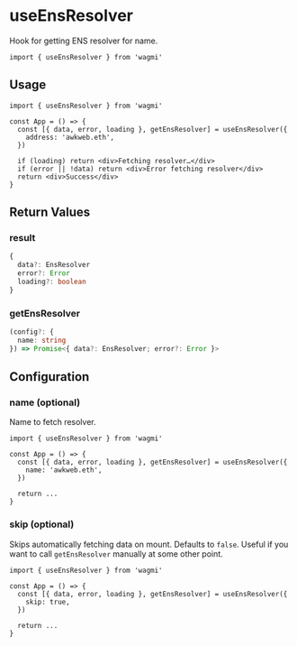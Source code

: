 # useEnsResolver

Hook for getting ENS resolver for name.

```tsx
import { useEnsResolver } from 'wagmi'
```

## Usage

```tsx
import { useEnsResolver } from 'wagmi'

const App = () => {
  const [{ data, error, loading }, getEnsResolver] = useEnsResolver({
    address: 'awkweb.eth',
  })

  if (loading) return <div>Fetching resolver…</div>
  if (error || !data) return <div>Error fetching resolver</div>
  return <div>Success</div>
}
```

## Return Values

### result

```ts
{
  data?: EnsResolver
  error?: Error
  loading?: boolean
}
```

### getEnsResolver

```ts
(config?: {
  name: string
}) => Promise<{ data?: EnsResolver; error?: Error }>
```

## Configuration

### name (optional)

Name to fetch resolver.

```tsx highlight='5'
import { useEnsResolver } from 'wagmi'

const App = () => {
  const [{ data, error, loading }, getEnsResolver] = useEnsResolver({
    name: 'awkweb.eth',
  })

  return ...
}
```

### skip (optional)

Skips automatically fetching data on mount. Defaults to `false`. Useful if you want to call `getEnsResolver` manually at some other point.

```tsx highlight='5'
import { useEnsResolver } from 'wagmi'

const App = () => {
  const [{ data, error, loading }, getEnsResolver] = useEnsResolver({
    skip: true,
  })

  return ...
}
```
